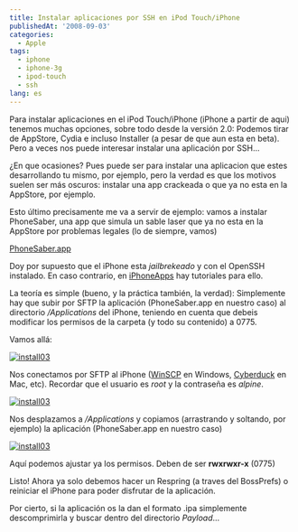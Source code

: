 ```yaml
---
title: Instalar aplicaciones por SSH en iPod Touch/iPhone
publishedAt: '2008-09-03'
categories:
  - Apple
tags:
  - iphone
  - iphone-3g
  - ipod-touch
  - ssh
lang: es
---
```


Para instalar aplicaciones en el iPod Touch/iPhone (iPhone a partir de aqui) tenemos muchas opciones, sobre todo desde la versión 2.0: Podemos tirar de AppStore, Cydia e incluso Installer (a pesar de que aun esta en beta). Pero a veces nos puede interesar instalar una aplicación por SSH...

¿En que ocasiones? Pues puede ser para instalar una aplicacion que estes desarrollando tu mismo, por ejemplo, pero la verdad es que los motivos suelen ser más oscuros: instalar una app crackeada o que ya no esta en la AppStore, por ejemplo.

Esto último precisamente me va a servir de ejemplo: vamos a instalar PhoneSaber, una app que simula un sable laser que ya no esta en la AppStore por problemas legales (lo de siempre, vamos)

[PhoneSaber.app](http://www.megaupload.com/es/?d=IDAVCH7V)

Doy por supuesto que el iPhone esta _jailbrekeado_ y con el OpenSSH instalado. En caso contrario, en [iPhoneApps](http://iphoneapps.es/) hay tutoriales para ello.

La teoría es simple (bueno, y la práctica también, la verdad): Simplemente hay que subir por SFTP la aplicación (PhoneSaber.app en nuestro caso) al directorio _/Applications_ del iPhone, teniendo en cuenta que debeis modificar los permisos de la carpeta (y todo su contenido) a 0775.

Vamos allá:

[![](/static/images/legacy/install01.png 'install03')](/static/images/legacy/install01.png)

Nos conectamos por SFTP al iPhone ([WinSCP](http://winscp.net/eng/index.php) en Windows, [Cyberduck](http://cyberduck.ch/) en Mac, etc).
Recordar que el usuario es _root_ y la contraseña es _alpine_.

[![](/static/images/legacy/install02.png 'install03')](/static/images/legacy/install02.png)

Nos desplazamos a _/Applications_ y copiamos (arrastrando y soltando, por ejemplo) la aplicación (PhoneSaber.app en nuestro caso)

[![](/static/images/legacy/install03.png 'install03')](/static/images/legacy/install03.png)

Aquí podemos ajustar ya los permisos. Deben de ser **rwxrwxr-x** (0775)

Listo! Ahora ya solo debemos hacer un Respring (a traves del BossPrefs) o reiniciar el iPhone para poder disfrutar de la aplicación.

Por cierto, si la aplicación os la dan el formato .ipa simplemente descomprimirla y buscar dentro del directorio _Payload_...
